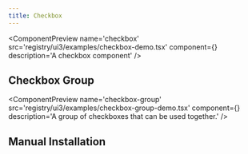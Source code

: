 ```yaml
---
title: Checkbox
---
```



<ComponentPreview
  name='checkbox'
  src='registry/ui3/examples/checkbox-demo.tsx'
  component={<CheckboxDemo />}
  description='A checkbox component'
/>

## Checkbox Group

<ComponentPreview
  name='checkbox-group'
  src='registry/ui3/examples/checkbox-group-demo.tsx'
  component={<CheckboxGroupDemo />}
  description='A group of checkboxes that can be used together.'
/>

## Manual Installation

<ComponentSource
  src='registry/ui3/ui/checkbox.tsx'
  title='Checkbox'
  language='tsx'
/>
